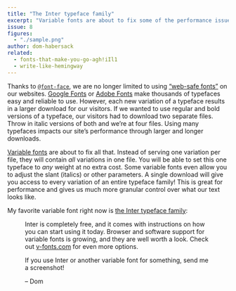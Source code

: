 ```yaml
---
title: "The Inter typeface family"
excerpt: "Variable fonts are about to fix some of the performance issues caused by adding many custom fonts to our sites."
issue: 8
figures:
  - "./sample.png"
author: dom-habersack
related:
  - fonts-that-make-you-go-agh!iIl1
  - write-like-hemingway
---
```


Thanks to [`@font-face`](https://developer.mozilla.org/en-US/docs/Web/CSS/@font-face), we are no longer limited to using [“web-safe fonts”](https://en.wikipedia.org/wiki/Web_typography#Web-safe_fonts) on our websites. [Google Fonts](https://fonts.google.com) or [Adobe Fonts](https://fonts.adobe.com) make thousands of typefaces easy and reliable to use. However, each new variation of a typeface results in a larger download for our visitors. If we wanted to use regular and bold versions of a typeface, our visitors had to download two separate files. Throw in italic versions of both and we’re at four files. Using many typefaces impacts our site’s performance through larger and longer downloads.

[Variable fonts](https://medium.com/@clagnut/get-started-with-variable-fonts-c055fd73ecd7) are about to fix all that. Instead of serving one variation per file, they will contain _all_ variations in one file. You will be able to set this one typeface to _any_ weight at no extra cost. Some variable fonts even allow you to adjust the slant (italics) or other parameters. A single download will give you access to every variation of an entire typeface family! This is great for performance and gives us much more granular control over what our text looks like.

My favorite variable font right now is [the Inter typeface family](https://rsms.me/inter/):

<Figure
  alt="A sample of the Inter typeface containing uppercase- and lowercase letters, numbers, and some special characters"
  fluid={props.figures['sample']}
/>

Inter is completely free, and it comes with instructions on how you can start using it today. Browser and software support for variable fonts is growing, and they are well worth a look. Check out [v-fonts.com](https://v-fonts.com) for even more options.

If you use Inter or another variable font for something, send me a screenshot!

– Dom
